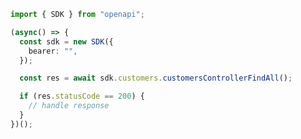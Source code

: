 ```typescript CustomersControllerFindAll.ts
import { SDK } from "openapi";

(async() => {
  const sdk = new SDK({
    bearer: "",
  });

  const res = await sdk.customers.customersControllerFindAll();

  if (res.statusCode == 200) {
    // handle response
  }
})();
```
